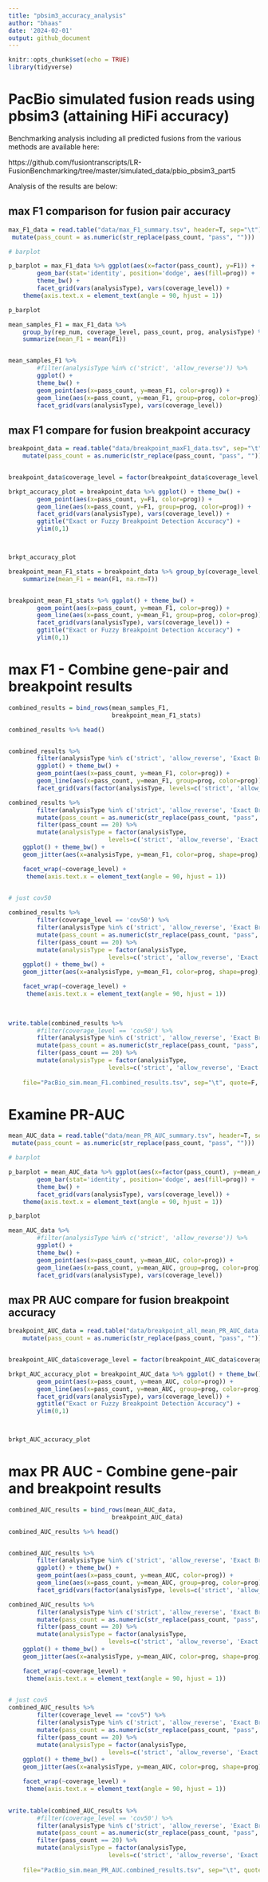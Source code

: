 ```yaml
---
title: "pbsim3_accuracy_analysis"
author: "bhaas"
date: '2024-02-01'
output: github_document
---
```


```r
knitr::opts_chunk$set(echo = TRUE)
library(tidyverse)
```

# PacBio simulated fusion reads using pbsim3 (attaining HiFi accuracy)

Benchmarking analysis including all predicted fusions from the various methods are available here:

https://github.com/fusiontranscripts/LR-FusionBenchmarking/tree/master/simulated_data/pbio_pbsim3_part5


Analysis of the results are below:

## max F1 comparison for fusion pair accuracy

```r

max_F1_data = read.table("data/max_F1_summary.tsv", header=T, sep="\t") %>% 
 mutate(pass_count = as.numeric(str_replace(pass_count, "pass", ""))) 

```


```r

# barplot

p_barplot = max_F1_data %>% ggplot(aes(x=factor(pass_count), y=F1)) +
        geom_bar(stat='identity', position='dodge', aes(fill=prog)) +
        theme_bw() + 
        facet_grid(vars(analysisType), vars(coverage_level)) + 
    theme(axis.text.x = element_text(angle = 90, hjust = 1)) 

p_barplot

```


```r


mean_samples_F1 = max_F1_data %>% 
    group_by(rep_num, coverage_level, pass_count, prog, analysisType) %>%
    summarize(mean_F1 = mean(F1))


mean_samples_F1 %>%
        #filter(analysisType %in% c('strict', 'allow_reverse')) %>%
        ggplot() +
        theme_bw() +
        geom_point(aes(x=pass_count, y=mean_F1, color=prog)) +
        geom_line(aes(x=pass_count, y=mean_F1, group=prog, color=prog)) +
        facet_grid(vars(analysisType), vars(coverage_level))


```

## max F1 compare for fusion breakpoint accuracy
```r
breakpoint_data = read.table("data/breakpoint_maxF1_data.tsv", sep="\t", header=T) %>%
    mutate(pass_count = as.numeric(str_replace(pass_count, "pass", "")))


breakpoint_data$coverage_level = factor(breakpoint_data$coverage_level, levels=c('cov5', 'cov50'))

brkpt_accuracy_plot = breakpoint_data %>% ggplot() + theme_bw() +
        geom_point(aes(x=pass_count, y=F1, color=prog)) +
        geom_line(aes(x=pass_count, y=F1, group=prog, color=prog)) +
        facet_grid(vars(analysisType), vars(coverage_level)) +
        ggtitle("Exact or Fuzzy Breakpoint Detection Accuracy") +
        ylim(0,1)



brkpt_accuracy_plot 

```


```r

breakpoint_mean_F1_stats = breakpoint_data %>% group_by(coverage_level, pass_count, analysisType, prog) %>% 
    summarize(mean_F1 = mean(F1, na.rm=T))


breakpoint_mean_F1_stats %>% ggplot() + theme_bw() + 
        geom_point(aes(x=pass_count, y=mean_F1, color=prog)) +
        geom_line(aes(x=pass_count, y=mean_F1, group=prog, color=prog)) +
        facet_grid(vars(analysisType), vars(coverage_level)) +
        ggtitle("Exact or Fuzzy Breakpoint Detection Accuracy") +
        ylim(0,1) 


```
                
                
# max F1 - Combine gene-pair and breakpoint results                
                
                                                                                                                      
```r

combined_results = bind_rows(mean_samples_F1,
                             breakpoint_mean_F1_stats)

combined_results %>% head()



```

```r

combined_results %>%
        filter(analysisType %in% c('strict', 'allow_reverse', 'Exact Brkpt', 'Fuzzy Brkpt') ) %>%
        ggplot() + theme_bw() +
        geom_point(aes(x=pass_count, y=mean_F1, color=prog)) +
        geom_line(aes(x=pass_count, y=mean_F1, group=prog, color=prog)) +
        facet_grid(vars(factor(analysisType, levels=c('strict', 'allow_reverse', 'Exact Brkpt', 'Fuzzy Brkpt'))), vars(coverage_level))

```

```r

combined_results %>%
        filter(analysisType %in% c('strict', 'allow_reverse', 'Exact Brkpt', 'Fuzzy Brkpt') ) %>%
        mutate(pass_count = as.numeric(str_replace(pass_count, "pass", ""))) %>%
        filter(pass_count == 20) %>%
        mutate(analysisType = factor(analysisType, 
                            levels=c('strict', 'allow_reverse', 'Exact Brkpt', 'Fuzzy Brkpt') )) %>%
    ggplot() + theme_bw() +
    geom_jitter(aes(x=analysisType, y=mean_F1, color=prog, shape=prog), width=0.2, height=0, size=rel(2)) +

    facet_wrap(~coverage_level) +
     theme(axis.text.x = element_text(angle = 90, hjust = 1)) 
    

```

```r

# just cov50

combined_results %>%
        filter(coverage_level == 'cov50') %>%
        filter(analysisType %in% c('strict', 'allow_reverse', 'Exact Brkpt', 'Fuzzy Brkpt') ) %>%
        mutate(pass_count = as.numeric(str_replace(pass_count, "pass", ""))) %>%
        filter(pass_count == 20) %>%
        mutate(analysisType = factor(analysisType, 
                            levels=c('strict', 'allow_reverse', 'Exact Brkpt', 'Fuzzy Brkpt') )) %>%
    ggplot() + theme_bw() +
    geom_jitter(aes(x=analysisType, y=mean_F1, color=prog, shape=prog), width=0.2, height=0, size=rel(2)) +

    facet_wrap(~coverage_level) +
     theme(axis.text.x = element_text(angle = 90, hjust = 1)) 
    
    

```


```r

write.table(combined_results %>%
        #filter(coverage_level == 'cov50') %>%
        filter(analysisType %in% c('strict', 'allow_reverse', 'Exact Brkpt', 'Fuzzy Brkpt') ) %>%
        mutate(pass_count = as.numeric(str_replace(pass_count, "pass", ""))) %>%
        filter(pass_count == 20) %>%
        mutate(analysisType = factor(analysisType, 
                            levels=c('strict', 'allow_reverse', 'Exact Brkpt', 'Fuzzy Brkpt') )),
    
    file="PacBio_sim.mean_F1.combined_results.tsv", sep="\t", quote=F, row.names=F)


```




# Examine PR-AUC


```r

mean_AUC_data = read.table("data/mean_PR_AUC_summary.tsv", header=T, sep="\t") %>% 
 mutate(pass_count = as.numeric(str_replace(pass_count, "pass", ""))) 

```


```r

# barplot

p_barplot = mean_AUC_data %>% ggplot(aes(x=factor(pass_count), y=mean_AUC)) +
        geom_bar(stat='identity', position='dodge', aes(fill=prog)) +
        theme_bw() + 
        facet_grid(vars(analysisType), vars(coverage_level)) + 
    theme(axis.text.x = element_text(angle = 90, hjust = 1)) 

p_barplot

```

```r




mean_AUC_data %>%
        #filter(analysisType %in% c('strict', 'allow_reverse')) %>%
        ggplot() +
        theme_bw() +
        geom_point(aes(x=pass_count, y=mean_AUC, color=prog)) +
        geom_line(aes(x=pass_count, y=mean_AUC, group=prog, color=prog)) +
        facet_grid(vars(analysisType), vars(coverage_level))


```


## max PR AUC compare for fusion breakpoint accuracy
```r
breakpoint_AUC_data = read.table("data/breakpoint_all_mean_PR_AUC_data.tsv", sep="\t", header=T) %>%
    mutate(pass_count = as.numeric(str_replace(pass_count, "pass", ""))) 


breakpoint_AUC_data$coverage_level = factor(breakpoint_AUC_data$coverage_level, levels=c('cov5', 'cov50'))

brkpt_AUC_accuracy_plot = breakpoint_AUC_data %>% ggplot() + theme_bw() +
        geom_point(aes(x=pass_count, y=mean_AUC, color=prog)) +
        geom_line(aes(x=pass_count, y=mean_AUC, group=prog, color=prog)) +
        facet_grid(vars(analysisType), vars(coverage_level)) +
        ggtitle("Exact or Fuzzy Breakpoint Detection Accuracy") +
        ylim(0,1)



brkpt_AUC_accuracy_plot 

```

# max PR AUC - Combine gene-pair and breakpoint results                
                
                                                                                                                      
```r

combined_AUC_results = bind_rows(mean_AUC_data,
                             breakpoint_AUC_data)

combined_AUC_results %>% head()



```

```r

combined_AUC_results %>%
        filter(analysisType %in% c('strict', 'allow_reverse', 'Exact Brkpt', 'Fuzzy Brkpt') ) %>%
        ggplot() + theme_bw() +
        geom_point(aes(x=pass_count, y=mean_AUC, color=prog)) +
        geom_line(aes(x=pass_count, y=mean_AUC, group=prog, color=prog)) +
        facet_grid(vars(factor(analysisType, levels=c('strict', 'allow_reverse', 'Exact Brkpt', 'Fuzzy Brkpt'))), vars(coverage_level))

```

```r

combined_AUC_results %>%
        filter(analysisType %in% c('strict', 'allow_reverse', 'Exact Brkpt', 'Fuzzy Brkpt') ) %>%
        mutate(pass_count = as.numeric(str_replace(pass_count, "pass", ""))) %>%
        filter(pass_count == 20) %>%
        mutate(analysisType = factor(analysisType, 
                            levels=c('strict', 'allow_reverse', 'Exact Brkpt', 'Fuzzy Brkpt') )) %>%
    ggplot() + theme_bw() +
    geom_jitter(aes(x=analysisType, y=mean_AUC, color=prog, shape=prog), width=0.2, height=0, size=rel(2)) +

    facet_wrap(~coverage_level) +
     theme(axis.text.x = element_text(angle = 90, hjust = 1)) 
    

```



```r
# just cov5
combined_AUC_results %>%
        filter(coverage_level == "cov5") %>%
        filter(analysisType %in% c('strict', 'allow_reverse', 'Exact Brkpt', 'Fuzzy Brkpt') ) %>%
        mutate(pass_count = as.numeric(str_replace(pass_count, "pass", ""))) %>%
        filter(pass_count == 20) %>%
        mutate(analysisType = factor(analysisType, 
                            levels=c('strict', 'allow_reverse', 'Exact Brkpt', 'Fuzzy Brkpt') )) %>%
    ggplot() + theme_bw() +
    geom_jitter(aes(x=analysisType, y=mean_AUC, color=prog, shape=prog), width=0.2, height=0, size=rel(2)) +

    facet_wrap(~coverage_level) +
     theme(axis.text.x = element_text(angle = 90, hjust = 1)) 
    

```

```r

write.table(combined_AUC_results %>%
        #filter(coverage_level == 'cov50') %>%
        filter(analysisType %in% c('strict', 'allow_reverse', 'Exact Brkpt', 'Fuzzy Brkpt') ) %>%
        mutate(pass_count = as.numeric(str_replace(pass_count, "pass", ""))) %>%
        filter(pass_count == 20) %>%
        mutate(analysisType = factor(analysisType, 
                            levels=c('strict', 'allow_reverse', 'Exact Brkpt', 'Fuzzy Brkpt') )),
    
    file="PacBio_sim.mean_PR_AUC.combined_results.tsv", sep="\t", quote=F, row.names=F)


```


